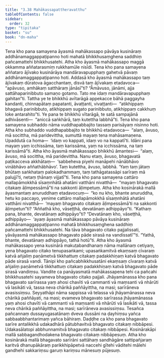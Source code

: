 ```yaml
---
title: "3.38 Mahākassapattheravatthu"
tableOfContents: false
sidebar:
  order: 32
type: "tipitaka"
basket: "su"
book: "dn-maha"
---
```



<DynamicBreadcrumb />

<Division number="231" book="dn-maha">

<Paragraph number="510" book="dn-maha">
Tena kho pana samayena āyasmā mahākassapo pāvāya kusināraṃ addhānamaggappaṭipanno hoti mahatā bhikkhusaṃghena saddhiṃ pañcamattehi bhikkhusatehi. Atha kho āyasmā mahākassapo maggā okkamma aññatarasmiṃ rukkhamūle nisīdi. Tena kho pana samayena aññataro ājīvako kusinārāya mandāravapupphaṃ gahetvā pāvaṃ addhānamaggappaṭipanno hoti. Addasā kho āyasmā mahākassapo taṃ ājīvakaṃ dūratova āgacchantaṃ, disvā taṃ ājīvakaṃ etadavoca—  “apāvuso, amhākaṃ satthāraṃ jānāsī”ti? “Āmāvuso, jānāmi, ajja sattāhaparinibbuto samaṇo gotamo. Tato me idaṃ mandāravapupphaṃ gahitan”ti. Tattha ye te bhikkhū avītarāgā appekacce bāhā paggayha kandanti, chinnapātaṃ papatanti, āvaṭṭanti, vivaṭṭanti—  “atikhippaṃ bhagavā parinibbuto, atikhippaṃ sugato parinibbuto, atikhippaṃ cakkhuṃ loke antarahito”ti. Ye pana te bhikkhū vītarāgā, te satā sampajānā adhivāsenti—  “aniccā saṅkhārā, taṃ kutettha labbhā”ti.
</Paragraph>

</Division>
<Division number="232" book="dn-maha">

<Paragraph number="511" book="dn-maha">
Tena kho pana samayena subhaddo nāma vuddhapabbajito tassaṃ parisāyaṃ nisinno hoti. Atha kho subhaddo vuddhapabbajito te bhikkhū etadavoca—  “alaṃ, āvuso, mā socittha, mā paridevittha, sumuttā mayaṃ tena mahāsamaṇena. Upaddutā ca homa—  ‘idaṃ vo kappati, idaṃ vo na kappatī’ti. Idāni pana mayaṃ yaṃ icchissāma, taṃ karissāma, yaṃ na icchissāma, na taṃ karissāmā”ti. Atha kho āyasmā mahākassapo bhikkhū āmantesi—  “alaṃ, āvuso, mā socittha, mā paridevittha. Nanu etaṃ, āvuso, bhagavatā paṭikacceva akkhātaṃ—  ‘sabbeheva piyehi manāpehi nānābhāvo vinābhāvo aññathābhāvo’. Taṃ kutettha, āvuso, labbhā. ‘Yaṃ taṃ jātaṃ bhūtaṃ saṅkhataṃ palokadhammaṃ, taṃ tathāgatassāpi sarīraṃ mā palujjī’ti, netaṃ ṭhānaṃ vijjatī”ti.
</Paragraph>

</Division>
<Division number="233" book="dn-maha">

<Paragraph number="512" book="dn-maha">
Tena kho pana samayena cattāro mallapāmokkhā sīsaṃnhātā ahatāni vatthāni nivatthā—  “mayaṃ bhagavato citakaṃ āḷimpessāmā”ti na sakkonti āḷimpetuṃ. Atha kho kosinārakā mallā āyasmantaṃ anuruddhaṃ etadavocuṃ—  “ko nu kho, bhante anuruddha, hetu ko paccayo, yenime cattāro mallapāmokkhā sīsaṃnhātā ahatāni vatthāni nivatthā—  ‘mayaṃ bhagavato citakaṃ āḷimpessāmā’ti na sakkonti āḷimpetun”ti? “Aññathā kho, vāseṭṭhā, devatānaṃ adhippāyo”ti. “Kathaṃ pana, bhante, devatānaṃ adhippāyo”ti? “Devatānaṃ kho, vāseṭṭhā, adhippāyo—  ‘ayaṃ āyasmā mahākassapo pāvāya kusināraṃ addhānamaggappaṭipanno mahatā bhikkhusaṃghena saddhiṃ pañcamattehi bhikkhusatehi. Na tāva bhagavato citako pajjalissati, yāvāyasmā mahākassapo bhagavato pāde sirasā na vandissatī’”ti. “Yathā, bhante, devatānaṃ adhippāyo, tathā hotū”ti.
</Paragraph>

</Division>
<Division number="234" book="dn-maha">

<Paragraph number="513" book="dn-maha">
Atha kho āyasmā mahākassapo yena kusinārā makuṭabandhanaṃ nāma mallānaṃ cetiyaṃ, yena bhagavato citako tenupasaṅkami; upasaṅkamitvā ekaṃsaṃ cīvaraṃ katvā añjaliṃ paṇāmetvā tikkhattuṃ citakaṃ padakkhiṇaṃ katvā bhagavato pāde sirasā vandi. Tānipi kho pañcabhikkhusatāni ekaṃsaṃ cīvaraṃ katvā añjaliṃ paṇāmetvā tikkhattuṃ citakaṃ padakkhiṇaṃ katvā bhagavato pāde sirasā vandiṃsu. Vandite ca panāyasmatā mahākassapena tehi ca pañcahi bhikkhusatehi sayameva bhagavato citako pajjali.
</Paragraph>

</Division>
<Division number="235" book="dn-maha">

<Paragraph number="514" book="dn-maha">
Jhāyamānassa kho pana bhagavato sarīrassa yaṃ ahosi chavīti vā cammanti vā maṃsanti vā nhārūti vā lasikāti vā, tassa neva chārikā paññāyittha, na masi; sarīrāneva avasissiṃsu. Seyyathāpi nāma sappissa vā telassa vā jhāyamānassa neva chārikā paññāyati, na masi; evameva bhagavato sarīrassa jhāyamānassa yaṃ ahosi chavīti vā cammanti vā maṃsanti vā nhārūti vā lasikāti vā, tassa neva chārikā paññāyittha, na masi; sarīrāneva avasissiṃsu. Tesañca pañcannaṃ dussayugasatānaṃ dveva dussāni na ḍayhiṃsu yañca sabbaabbhantarimaṃ yañca bāhiraṃ. Daḍḍhe ca kho pana bhagavato sarīre antalikkhā udakadhārā pātubhavitvā bhagavato citakaṃ nibbāpesi. Udakasālatopi abbhunnamitvā bhagavato citakaṃ nibbāpesi. Kosinārakāpi mallā sabbagandhodakena bhagavato citakaṃ nibbāpesuṃ. Atha kho kosinārakā mallā bhagavato sarīrāni sattāhaṃ sandhāgāre sattipañjaraṃ karitvā dhanupākāraṃ parikkhipāpetvā naccehi gītehi vāditehi mālehi gandhehi sakkariṃsu garuṃ kariṃsu mānesuṃ pūjesuṃ.
</Paragraph>
</Division>